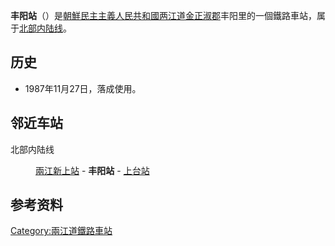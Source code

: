 {{朝鮮半島車站資訊
|公司色 = blue
|文字色 = 
|站名 = 丰阳站
|圖片 = 
|pxl = 
|圖片說明 =
|前一站 = [[兩江新上站|兩江新上]]
|前一站距離 = 7.2
|後一站距離 = 7.6
|後一站 = [[上台站|上台]]
|所屬路線 = [[北部内陆线|北部内陆线]]
|距離 =212.5
|起點站 = [[满浦青年站|满浦青年]]
|諺文 = 풍양역
|朝鮮漢字 = 豊陽驛
|文觀部式 = Pungyang-yeok
|馬-賴式 = P'ungyang-yŏk
|副站名 = 
|車站編號 = 
|停站路線數 = 
|所屬公司 = [[朝鮮民主主義人民共和國鐵道省|朝鮮民主主義人民共和國鐵道省]]
|所在地 =[[两江道|两江道]][[金正淑郡|金正淑郡]]丰阳里
|車站構造 = 地面车站
|月台配置 = 
|啟用年月日 =1987年11月27日
|廢站年月日 = 
|上下車人次 = 
|統計年度 = 
|轉車 = 
|備註 = 
|全寬備註 = 
}}

'''丰阳站'''（{{lang-ko|풍양역}}）是[[朝鮮民主主義人民共和國|朝鮮民主主義人民共和國]][[两江道|两江道]][[金正淑郡|金正淑郡]]丰阳里的一個鐵路車站，属于[[北部内陆线|北部内陆线]]。

==历史==
*1987年11月27日，落成使用。

==邻近车站==
北部内陆线
:[[兩江新上站|兩江新上站]] - '''丰阳站''' - [[上台站|上台站]]

==参考资料==
{{reflist}}

{{朝鲜铁路小作品}}

{{北部内陆线}}

[[Category:兩江道鐵路車站|Category:兩江道鐵路車站]]